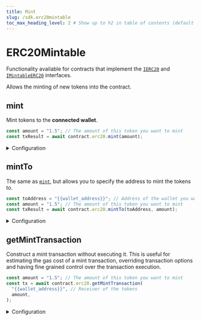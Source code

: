 ```yaml
---
title: Mint
slug: /sdk.erc20mintable
toc_max_heading_level: 2 # Show up to h2 in table of contents (default is up to h3)
---
```


# ERC20Mintable

Functionality available for contracts that implement the
[`IERC20`](/contracts/IERC20) and
[`IMintableERC20`](/contracts/IMintableERC20) interfaces.

Allows the minting of new tokens into the contract.

## mint

Mint tokens to the **connected wallet**.

```javascript
const amount = "1.5"; // The amount of this token you want to mint
const txResult = await contract.erc20.mint(amount);
```

<details>
  <summary>Configuration</summary>
  <div>

#### amount

The amount of tokens to mint.

Must be a `string` or `number`.

```javascript
const txResult = await contract.erc20.mint(
  // highlight-next-line
  "1.5",
);
```

</div>
</details>

## mintTo

The same as [`mint`](#mint), but allows you to specify the address to mint the tokens to.

```javascript
const toAddress = "{{wallet_address}}"; // Address of the wallet you want to mint the tokens to
const amount = "1.5"; // The amount of this token you want to mint
const txResult = await contract.erc20.mintTo(toAddress, amount);
```

<details>
  <summary>Configuration</summary>
  <div>

#### to

The wallet address to mint the tokens to.

Must be a `string`.

```javascript
const txResult = await contract.erc20.mintTo(
  // highlight-next-line
  "{{wallet_address}}",
  "1.5",
);
```

#### amount

The number of tokens to mint.

Must be a `string` or `number`.

```javascript
const txResult = await contract.erc20.mintTo(
  "{{wallet_address}}",
  // highlight-next-line
  "1.5",
);
```

</div>
</details>

## getMintTransaction

Construct a mint transaction without executing it.
This is useful for estimating the gas cost of a mint transaction,
overriding transaction options and having fine grained control over the transaction execution.

```javascript
const amount = "1.5"; // The amount of this token you want to mint
const tx = await contract.erc20.getMintTransaction(
  "{{wallet_address}}", // Receiver of the tokens
  amount,
);
```

<details>
  <summary>Configuration</summary>
  <div>
    
<h4>to</h4>

Address you want to mint the tokens to

Must be a `string`.

```javascript
const tx = await contract.erc20.getMintTransaction(
  // highlight-next-line
  "{{wallet_address}}",
  "1.5",
);
```

#### amount

The amount of tokens you want to mint

Must be a `string`, `number` or `BigNumber`.

```javascript
const tx = await contract.erc20.getMintTransaction(
  "{{wallet_address}}", // Receiver of the tokens
  // highlight-next-line
  "1.5",
);
```

### Return Value

```typescript
TransactionTask;
```

</div>
</details>
